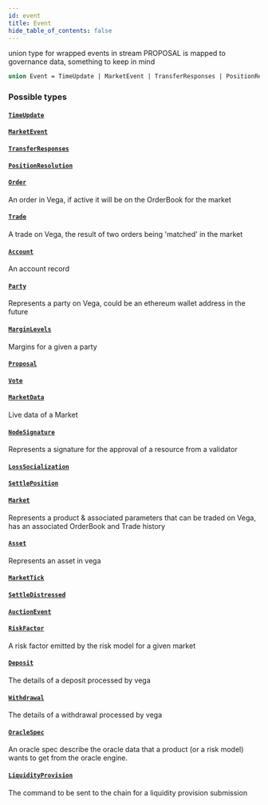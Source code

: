 ```yaml
---
id: event
title: Event
hide_table_of_contents: false
---
```



union type for wrapped events in stream PROPOSAL is mapped to governance data, something to keep in mind

```graphql
union Event = TimeUpdate | MarketEvent | TransferResponses | PositionResolution | Order | Trade | Account | Party | MarginLevels | Proposal | Vote | MarketData | NodeSignature | LossSocialization | SettlePosition | Market | Asset | MarketTick | SettleDistressed | AuctionEvent | RiskFactor | Deposit | Withdrawal | OracleSpec | LiquidityProvision
```


### Possible types

#### [`TimeUpdate`](/mainnet/api/graphql/objects/time-update)




#### [`MarketEvent`](/mainnet/api/graphql/objects/market-event)




#### [`TransferResponses`](/mainnet/api/graphql/objects/transfer-responses)




#### [`PositionResolution`](/mainnet/api/graphql/objects/position-resolution)




#### [`Order`](/mainnet/api/graphql/objects/order)

An order in Vega, if active it will be on the OrderBook for the market


#### [`Trade`](/mainnet/api/graphql/objects/trade)

A trade on Vega, the result of two orders being 'matched' in the market


#### [`Account`](/mainnet/api/graphql/objects/account)

An account record


#### [`Party`](/mainnet/api/graphql/objects/party)

Represents a party on Vega, could be an ethereum wallet address in the future


#### [`MarginLevels`](/mainnet/api/graphql/objects/margin-levels)

Margins for a given a party


#### [`Proposal`](/mainnet/api/graphql/objects/proposal)




#### [`Vote`](/mainnet/api/graphql/objects/vote)




#### [`MarketData`](/mainnet/api/graphql/objects/market-data)

Live data of a Market


#### [`NodeSignature`](/mainnet/api/graphql/objects/node-signature)

Represents a signature for the approval of a resource from a validator


#### [`LossSocialization`](/mainnet/api/graphql/objects/loss-socialization)




#### [`SettlePosition`](/mainnet/api/graphql/objects/settle-position)




#### [`Market`](/mainnet/api/graphql/objects/market)

Represents a product & associated parameters that can be traded on Vega, has an associated OrderBook and Trade history


#### [`Asset`](/mainnet/api/graphql/objects/asset)

Represents an asset in vega


#### [`MarketTick`](/mainnet/api/graphql/objects/market-tick)




#### [`SettleDistressed`](/mainnet/api/graphql/objects/settle-distressed)




#### [`AuctionEvent`](/mainnet/api/graphql/objects/auction-event)




#### [`RiskFactor`](/mainnet/api/graphql/objects/risk-factor)

A risk factor emitted by the risk model for a given market


#### [`Deposit`](/mainnet/api/graphql/objects/deposit)

The details of a deposit processed by vega


#### [`Withdrawal`](/mainnet/api/graphql/objects/withdrawal)

The details of a withdrawal processed by vega


#### [`OracleSpec`](/mainnet/api/graphql/objects/oracle-spec)

An oracle spec describe the oracle data that a product (or a risk model)
wants to get from the oracle engine.


#### [`LiquidityProvision`](/mainnet/api/graphql/objects/liquidity-provision)

The command to be sent to the chain for a liquidity provision submission




